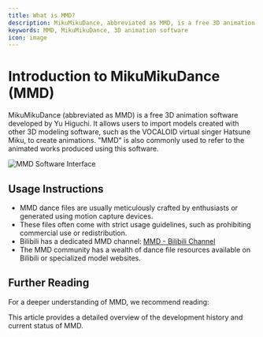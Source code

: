 ```yaml
---
title: What is MMD?
description: MikuMikuDance, abbreviated as MMD, is a free 3D animation software.
keywords: MMD, MikuMikuDance, 3D animation software
icon: image
---
```


# Introduction to MikuMikuDance (MMD)

MikuMikuDance (abbreviated as MMD) is a free 3D animation software developed by Yu Higuchi. It allows users to import models created with other 3D modeling software, such as the VOCALOID virtual singer Hatsune Miku, to create animations. "MMD" is also commonly used to refer to the animated works produced using this software.

<Frame>
  <img src="https://oss.vidol.chat/mikumikudance.png" alt="MMD Software Interface" />
</Frame>

## Usage Instructions

- MMD dance files are usually meticulously crafted by enthusiasts or generated using motion capture devices.
- These files often come with strict usage guidelines, such as prohibiting commercial use or redistribution.
- Bilibili has a dedicated MMD channel: [MMD - Bilibili Channel](https://www.bilibili.com/v/channel/1126/?tab=featured)
- The MMD community has a wealth of dance file resources available on Bilibili or specialized model websites.

## Further Reading

For a deeper understanding of MMD, we recommend reading:

<Card title="A Brief Discussion on the Development of MMD" icon="book" href="https://www.gcores.com/articles/23767">
  This article provides a detailed overview of the development history and current status of MMD.
</Card>

